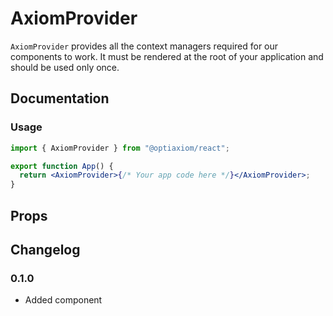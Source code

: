 
# AxiomProvider

`AxiomProvider` provides all the context managers required for our components to work. It must be rendered at the root of your application and should be used only once.

## Documentation

### Usage

```jsx
import { AxiomProvider } from "@optiaxiom/react";

export function App() {
  return <AxiomProvider>{/* Your app code here */}</AxiomProvider>;
}
```

## Props

<PropsTable component={AxiomProvider} base={false} />

## Changelog

### 0.1.0

- Added component
